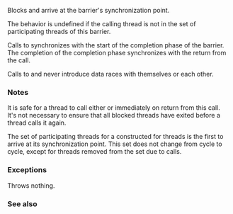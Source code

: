 {{cpp/experimental/barrier/title|arrive_and_wait}}
{{cpp/experimental/concurrency/barrier/navbar}}
{{dcl begin}}
{{dcl | since=concurrency | 1=
void arrive_and_wait();
}}
{{dcl end}}

Blocks and arrive at the barrier's synchronization point.

The behavior is undefined if the calling thread is not in the set of participating threads of this barrier.

Calls to {{tt|arrive_and_wait}} synchronizes with the start of the completion phase of the barrier. The completion of the completion phase synchronizes with the return from the call.

Calls to {{tt|arrive_and_drop}} and {{tt|arrive_and_wait}} never introduce data races with themselves or each other.

=== Notes ===
It is safe for a thread to call either {{tt|arrive_and_wait()}} or {{tt|arrive_and_drop()}} immediately on return from this call. It's not necessary to ensure that all blocked threads have exited {{tt|arrive_and_wait()}} before a thread calls it again.

The set of participating threads for a {{tt|barrier}} constructed for {{tt|num_threads}} threads is the first {{tt|num_threads}} to arrive at its synchronization point. This set does not change from cycle to cycle, except for threads removed from the set due to {{tt|arrive_and_drop()}} calls.

=== Exceptions ===
Throws nothing.

=== See also ===
{{dsc begin}}
{{dsc inc | cpp/experimental/barrier/dsc arrive_and_drop }}
{{dsc end}}

{{langlinks|zh}}